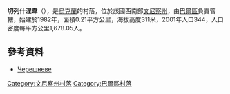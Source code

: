 {{coord|48|59|49|N|27|27|46|E|scale:30000|display=title}}

'''切列什涅韋'''（{{lang-uk|Черешневе}}），是[[烏克蘭|烏克蘭]]的村落，位於該國西南部[[文尼察州|文尼察州]]，由[[巴爾區|巴爾區]]負責管轄，始建於1982年，面積0.21平方公里，海拔高度311米，2001年人口344，人口密度每平方公里1,678.05人。

==參考資料==
* [http://w1.c1.rada.gov.ua/pls/z7503/A005?rdat1=01.04.2014&rf7571=1439 Черешневе]

[[Category:文尼察州村落|Category:文尼察州村落]]
[[Category:巴爾區村落|Category:巴爾區村落]]


{{Vinnytsia-geo-stub}}